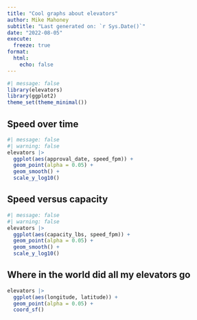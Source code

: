 ```yaml
---
title: "Cool graphs about elevators"
author: Mike Mahoney
subtitle: "Last generated on: `r Sys.Date()`"
date: "2022-08-05"
execute:
  freeze: true
format: 
  html: 
    echo: false
---
```



```r
#| message: false
library(elevators)
library(ggplot2)
theme_set(theme_minimal())
```

## Speed over time

```r
#| message: false
#| warning: false
elevators |> 
  ggplot(aes(approval_date, speed_fpm)) + 
  geom_point(alpha = 0.05) + 
  geom_smooth() + 
  scale_y_log10()
```

## Speed versus capacity

```r
#| message: false
#| warning: false
elevators |> 
  ggplot(aes(capacity_lbs, speed_fpm)) + 
  geom_point(alpha = 0.05) + 
  geom_smooth() + 
  scale_y_log10()
```

## Where in the world did all my elevators go

```r
elevators |> 
  ggplot(aes(longitude, latitude)) + 
  geom_point(alpha = 0.05) + 
  coord_sf()
```

